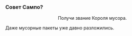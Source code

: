 ===Совет Сампо?===
:<div align="center">Получи звание Короля мусора.
:
Даже мусорные пакеты уже давно разложились.</div>
